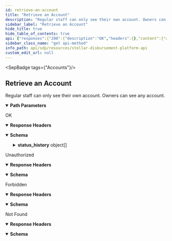 ```yaml
---
id: retrieve-an-account
title: "Retrieve an Account"
description: "Regular staff can only see their own account. Owners can see any account."
sidebar_label: "Retrieve an Account"
hide_title: true
hide_table_of_contents: true
api: {"responses":{"200":{"description":"OK","headers":{},"content":{"application/json":{"schema":{"type":"object","properties":{"id":{"type":"string"},"name":{"type":"string"},"email":{"type":"string"},"role":{"type":"string"},"status":{"type":"string"},"status_history":{"type":"array","items":{"type":"object","properties":{"status":{"type":"string"},"timestamp":{"type":"string"}},"required":["status","timestamp"]}},"created_at":{"type":"string"},"updated_at":{"type":"string"}},"example":{"id":"402bc64b-a205-426d-b6b4-cf201b2ff863","name":"John Doe","email":"johndoe@test.com","role":"STAFF","status":"ACTIVE","status_history":[{"status":"ACTIVE","timestamp":"2023-02-01T15:55:00.000Z"},{"status":"INACTIVE","timestamp":"2023-02-02T15:55:00.000Z"},{"status":"INACTIVE","timestamp":"2023-02-03T17:20:00.000Z"}],"created_at":"2023-02-03T15:55:00.000Z","updated_at":"2023-02-03T17:20:00.000Z"}},"examples":{"response":{"value":{"id":"402bc64b-a205-426d-b6b4-cf201b2ff863","name":"John Doe","email":"johndoe@test.com","role":"STAFF","status":"ACTIVE","status_history":[{"status":"ACTIVE","timestamp":"2023-02-01T15:55:00.000Z"},{"status":"INACTIVE","timestamp":"2023-02-02T15:55:00.000Z"},{"status":"INACTIVE","timestamp":"2023-02-03T17:20:00.000Z"}],"created_at":"2023-02-03T15:55:00.000Z","updated_at":"2023-02-03T17:20:00.000Z"}}}}}},"401":{"description":"Unauthorized","headers":{},"content":{"application/json":{"schema":{"type":"object","properties":{"error":{"type":"string"}},"example":{"error":"Not authorized"}},"examples":{"response":{"value":{"error":"Not authorized"}}}}}},"403":{"description":"Forbidden","headers":{},"content":{"application/json":{"schema":{"type":"object","properties":{"error":{"type":"string"}},"example":{"error":"Forbidden"}},"examples":{"response":{"value":{"error":"Forbidden"}}}}}},"404":{"description":"Not Found","headers":{},"content":{"application/json":{"schema":{"type":"object","properties":{"error":{"type":"string"}},"example":{"error":"Not found"}},"examples":{"response":{"value":{"error":"Not found"}}}}}}},"operationId":"Retrieve an Account","description":"Regular staff can only see their own account. Owners can see any account.","tags":["Accounts"],"parameters":[{"name":"id","in":"path","description":"ID of the `Account`.","required":true,"schema":{"type":"string"}}],"security":[{"oauth2":[]}],"method":"get","path":"/accounts/{id}","securitySchemes":{"oauth2":{"type":"oauth2","flows":{"authorizationCode":{"authorizationUrl":"/","tokenUrl":"/","scopes":{}}}}},"info":{"title":"Stellar Disbursement Platform API","version":"","description":""},"postman":{"name":"Retrieve an Account","description":{"content":"Regular staff can only see their own account. Owners can see any account.","type":"text/plain"},"url":{"path":["accounts",":id"],"host":["{{baseUrl}}"],"query":[],"variable":[{"disabled":false,"description":{"content":"(Required) ID of the `Account`.","type":"text/plain"},"type":"any","value":"","key":"id"}]},"header":[{"key":"Accept","value":"application/json"}],"method":"GET","auth":{"type":"oauth2","oauth2":[]}}}
sidebar_class_name: "get api-method"
info_path: api/sdp/resources/stellar-disbursement-platform-api
custom_edit_url: null
---
```



<SepBadge tags={"Accounts"}/>


## Retrieve an Account



Regular staff can only see their own account. Owners can see any account.

<details style={{"marginBottom":"1rem"}} data-collapsed={false} open={true}><summary style={{}}><strong>Path Parameters</strong></summary><div><ul><ParamsItem className={"paramsItem"} param={{"name":"id","in":"path","description":"ID of the `Account`.","required":true,"schema":{"type":"string"}}}></ParamsItem></ul></div></details><div><ApiTabs><TabItem label={"200"} value={"200"}><div>

OK

</div><details style={{"textAlign":"left","marginBottom":"1rem"}} data-collaposed={true} open={false}><summary style={{}}><strong>Response Headers</strong></summary><ul style={{"marginLeft":"1rem"}}></ul></details><div><MimeTabs schemaType={"response"}><TabItem label={"application/json"} value={"application/json"}><SchemaTabs><TabItem label={"Schema"} value={"Schema"}><details style={{}} data-collapsed={false} open={true}><summary style={{"textAlign":"left"}}><strong>Schema</strong></summary><div style={{"textAlign":"left","marginLeft":"1rem"}}></div><ul style={{"marginLeft":"1rem"}}><SchemaItem collapsible={false} name={"id"} required={false} schemaName={"string"} qualifierMessage={undefined} schema={{"type":"string"}}></SchemaItem><SchemaItem collapsible={false} name={"name"} required={false} schemaName={"string"} qualifierMessage={undefined} schema={{"type":"string"}}></SchemaItem><SchemaItem collapsible={false} name={"email"} required={false} schemaName={"string"} qualifierMessage={undefined} schema={{"type":"string"}}></SchemaItem><SchemaItem collapsible={false} name={"role"} required={false} schemaName={"string"} qualifierMessage={undefined} schema={{"type":"string"}}></SchemaItem><SchemaItem collapsible={false} name={"status"} required={false} schemaName={"string"} qualifierMessage={undefined} schema={{"type":"string"}}></SchemaItem><SchemaItem collapsible={true} className={"schemaItem"}><details style={{}}><summary style={{}}><strong>status_history</strong><span style={{"opacity":"0.6"}}> object[]</span></summary><div style={{"marginLeft":"1rem"}}><li><div style={{"fontSize":"var(--ifm-code-font-size)","opacity":"0.6","marginLeft":"-.5rem","paddingBottom":".5rem"}}>Array [</div></li><SchemaItem collapsible={false} name={"status"} required={true} schemaName={"string"} qualifierMessage={undefined} schema={{"type":"string"}}></SchemaItem><SchemaItem collapsible={false} name={"timestamp"} required={true} schemaName={"string"} qualifierMessage={undefined} schema={{"type":"string"}}></SchemaItem><li><div style={{"fontSize":"var(--ifm-code-font-size)","opacity":"0.6","marginLeft":"-.5rem"}}>]</div></li></div></details></SchemaItem><SchemaItem collapsible={false} name={"created_at"} required={false} schemaName={"string"} qualifierMessage={undefined} schema={{"type":"string"}}></SchemaItem><SchemaItem collapsible={false} name={"updated_at"} required={false} schemaName={"string"} qualifierMessage={undefined} schema={{"type":"string"}}></SchemaItem></ul></details></TabItem><TabItem label={"Example (from schema)"} value={"Example (from schema)"}><ResponseSamples responseExample={"{\n  \"id\": \"402bc64b-a205-426d-b6b4-cf201b2ff863\",\n  \"name\": \"John Doe\",\n  \"email\": \"johndoe@test.com\",\n  \"role\": \"STAFF\",\n  \"status\": \"ACTIVE\",\n  \"status_history\": [\n    {\n      \"status\": \"ACTIVE\",\n      \"timestamp\": \"2023-02-01T15:55:00.000Z\"\n    },\n    {\n      \"status\": \"INACTIVE\",\n      \"timestamp\": \"2023-02-02T15:55:00.000Z\"\n    },\n    {\n      \"status\": \"INACTIVE\",\n      \"timestamp\": \"2023-02-03T17:20:00.000Z\"\n    }\n  ],\n  \"created_at\": \"2023-02-03T15:55:00.000Z\",\n  \"updated_at\": \"2023-02-03T17:20:00.000Z\"\n}"} language={"json"}></ResponseSamples></TabItem><TabItem label={"response"} value={"response"}><ResponseSamples responseExample={"{\n  \"id\": \"402bc64b-a205-426d-b6b4-cf201b2ff863\",\n  \"name\": \"John Doe\",\n  \"email\": \"johndoe@test.com\",\n  \"role\": \"STAFF\",\n  \"status\": \"ACTIVE\",\n  \"status_history\": [\n    {\n      \"status\": \"ACTIVE\",\n      \"timestamp\": \"2023-02-01T15:55:00.000Z\"\n    },\n    {\n      \"status\": \"INACTIVE\",\n      \"timestamp\": \"2023-02-02T15:55:00.000Z\"\n    },\n    {\n      \"status\": \"INACTIVE\",\n      \"timestamp\": \"2023-02-03T17:20:00.000Z\"\n    }\n  ],\n  \"created_at\": \"2023-02-03T15:55:00.000Z\",\n  \"updated_at\": \"2023-02-03T17:20:00.000Z\"\n}"} language={"json"}></ResponseSamples></TabItem></SchemaTabs></TabItem></MimeTabs></div></TabItem><TabItem label={"401"} value={"401"}><div>

Unauthorized

</div><details style={{"textAlign":"left","marginBottom":"1rem"}} data-collaposed={true} open={false}><summary style={{}}><strong>Response Headers</strong></summary><ul style={{"marginLeft":"1rem"}}></ul></details><div><MimeTabs schemaType={"response"}><TabItem label={"application/json"} value={"application/json"}><SchemaTabs><TabItem label={"Schema"} value={"Schema"}><details style={{}} data-collapsed={false} open={true}><summary style={{"textAlign":"left"}}><strong>Schema</strong></summary><div style={{"textAlign":"left","marginLeft":"1rem"}}></div><ul style={{"marginLeft":"1rem"}}><SchemaItem collapsible={false} name={"error"} required={false} schemaName={"string"} qualifierMessage={undefined} schema={{"type":"string"}}></SchemaItem></ul></details></TabItem><TabItem label={"Example (from schema)"} value={"Example (from schema)"}><ResponseSamples responseExample={"{\n  \"error\": \"Not authorized\"\n}"} language={"json"}></ResponseSamples></TabItem><TabItem label={"response"} value={"response"}><ResponseSamples responseExample={"{\n  \"error\": \"Not authorized\"\n}"} language={"json"}></ResponseSamples></TabItem></SchemaTabs></TabItem></MimeTabs></div></TabItem><TabItem label={"403"} value={"403"}><div>

Forbidden

</div><details style={{"textAlign":"left","marginBottom":"1rem"}} data-collaposed={true} open={false}><summary style={{}}><strong>Response Headers</strong></summary><ul style={{"marginLeft":"1rem"}}></ul></details><div><MimeTabs schemaType={"response"}><TabItem label={"application/json"} value={"application/json"}><SchemaTabs><TabItem label={"Schema"} value={"Schema"}><details style={{}} data-collapsed={false} open={true}><summary style={{"textAlign":"left"}}><strong>Schema</strong></summary><div style={{"textAlign":"left","marginLeft":"1rem"}}></div><ul style={{"marginLeft":"1rem"}}><SchemaItem collapsible={false} name={"error"} required={false} schemaName={"string"} qualifierMessage={undefined} schema={{"type":"string"}}></SchemaItem></ul></details></TabItem><TabItem label={"Example (from schema)"} value={"Example (from schema)"}><ResponseSamples responseExample={"{\n  \"error\": \"Forbidden\"\n}"} language={"json"}></ResponseSamples></TabItem><TabItem label={"response"} value={"response"}><ResponseSamples responseExample={"{\n  \"error\": \"Forbidden\"\n}"} language={"json"}></ResponseSamples></TabItem></SchemaTabs></TabItem></MimeTabs></div></TabItem><TabItem label={"404"} value={"404"}><div>

Not Found

</div><details style={{"textAlign":"left","marginBottom":"1rem"}} data-collaposed={true} open={false}><summary style={{}}><strong>Response Headers</strong></summary><ul style={{"marginLeft":"1rem"}}></ul></details><div><MimeTabs schemaType={"response"}><TabItem label={"application/json"} value={"application/json"}><SchemaTabs><TabItem label={"Schema"} value={"Schema"}><details style={{}} data-collapsed={false} open={true}><summary style={{"textAlign":"left"}}><strong>Schema</strong></summary><div style={{"textAlign":"left","marginLeft":"1rem"}}></div><ul style={{"marginLeft":"1rem"}}><SchemaItem collapsible={false} name={"error"} required={false} schemaName={"string"} qualifierMessage={undefined} schema={{"type":"string"}}></SchemaItem></ul></details></TabItem><TabItem label={"Example (from schema)"} value={"Example (from schema)"}><ResponseSamples responseExample={"{\n  \"error\": \"Not found\"\n}"} language={"json"}></ResponseSamples></TabItem><TabItem label={"response"} value={"response"}><ResponseSamples responseExample={"{\n  \"error\": \"Not found\"\n}"} language={"json"}></ResponseSamples></TabItem></SchemaTabs></TabItem></MimeTabs></div></TabItem></ApiTabs></div>
